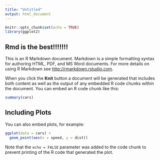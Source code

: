 ```yaml
---
title: "Untitled"
output: html_document
---
```


```r
knitr::opts_chunk$set(echo = TRUE)
library(ggplot2)
```

## Rmd is the best!!!!!!!

This is an R Markdown document. Markdown is a simple formatting syntax for authoring HTML, PDF, and MS Word documents. For more details on using R Markdown see <http://rmarkdown.rstudio.com>.

When you click the **Knit** button a document will be generated that includes both content as well as the output of any embedded R code chunks within the document. You can embed an R code chunk like this:

```r
summary(cars)
```

## Including Plots

You can also embed plots, for example:

```r
ggplot(data = cars) +
  geom_point(aes(x = speed, y = dist))
```

Note that the `echo = FALSE` parameter was added to the code chunk to prevent printing of the R code that generated the plot.
